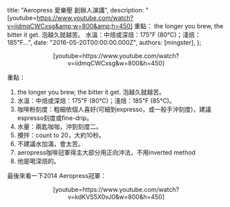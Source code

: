 
  title: "Aeropress 愛樂壓 創辦人演講",
  description: "[youtube=https://www.youtube.com/watch?v=iidmqCWCxsg&amp;w=800&amp;h=450] 重點： the longer you brew, the bitter it get. 泡越久就越苦。 水溫：中焙或深焙：175℉ (80℃)；淺焙：185℉...",
  date: "2016-05-20T00:00:00.000Z",
  authors: [mingster],
};

<div class="separator" style="clear:both;text-align:center;">[youtube=https://www.youtube.com/watch?v=iidmqCWCxsg&amp;w=800&amp;h=450]</div>
<p>重點：
<ol>
<li>the longer you brew, the bitter it get. 泡越久就越苦。</li>
<li>水溫：中焙或深焙：175℉ (80℃)；淺焙：185℉ (85℃)。</li>
<li>咖啡粉刻度：粗細依個人喜好(可細到expresso，或一般手沖刻度)，建議espresso刻度或fine-drip。</li>
<li>水量：兩匙咖咖，沖到刻度二。</li>
<li>攪拌：count to 20，大約10秒。</li>
<li>不建議水加滿，會太苦。</li>
<li>aeropress咖啡冠軍得主大部分用正向沖法，不用inverted method</li>
<li>他是喝深焙的。</li>
</ol>
<p>最後來看一下2014 Aeropress冠軍：
<div class="separator" style="clear:both;text-align:center;">[youtube=https://www.youtube.com/watch?v=kdKVS5X0vJ0&amp;w=800&amp;h=450]</div>
